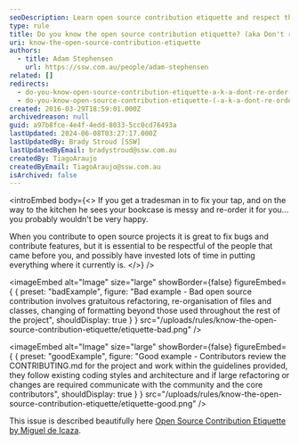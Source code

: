 ```yaml
---
seoDescription: Learn open source contribution etiquette and respect the work of others by following guidelines and maintaining coding styles.
type: rule
title: Do you know the open source contribution etiquette? (aka Don't re-order my house when fixing my tap)
uri: know-the-open-source-contribution-etiquette
authors:
  - title: Adam Stephensen
    url: https://ssw.com.au/people/adam-stephensen
related: []
redirects:
  - do-you-know-open-source-contribution-etiquette-a-k-a-dont-re-order-my-house-when-you-fix-my-tap
  - do-you-know-open-source-contribution-etiquette-(-a-k-a-dont-re-order-my-house-when-you-fix-my-tap)
created: 2016-03-29T18:59:01.000Z
archivedreason: null
guid: a97b8fce-4e4f-4edd-8033-5cc0cd76493a
lastUpdated: 2024-06-08T03:27:17.000Z
lastUpdatedBy: Brady Stroud [SSW]
lastUpdatedByEmail: bradystroud@ssw.com.au
createdBy: TiagoAraujo
createdByEmail: TiagoAraujo@ssw.com.au
isArchived: false
---
```


<introEmbed
  body={<>
If you get a tradesman in to fix your tap, and on the way to the kitchen he sees your bookcase is messy and re-order it for you... you probably wouldn't be very happy.

When you contribute to open source projects it is great to fix bugs and contribute features, but it is essential to be respectful of the people that came before you, and possibly have invested lots of time in putting everything where it currently is.
  </>}
/>

<imageEmbed
  alt="Image"
  size="large"
  showBorder={false}
  figureEmbed={ {
    preset: "badExample",
    figure: "Bad example - Bad open source contribution involves gratuitous refactoring, re-organisation of files and classes, changing of formatting beyond those used throughout the rest of the project",
    shouldDisplay: true
  } }
  src="/uploads/rules/know-the-open-source-contribution-etiquette/etiquette-bad.png"
/>


<imageEmbed
  alt="Image"
  size="large"
  showBorder={false}
  figureEmbed={ {
    preset: "goodExample",
    figure: "Good example - Contributors review the CONTRIBUTING.md for the project and work within the guidelines provided, they follow existing coding styles and architecture and if large refactoring or changes are required communicate with the community and the core contributors",
    shouldDisplay: true
  } }
  src="/uploads/rules/know-the-open-source-contribution-etiquette/etiquette-good.png"
/>


This issue is described beautifully here [Open Source Contribution Etiquette by Miguel de Icaza](https://tirania.org/blog/archive/2010/Dec-31.html).
